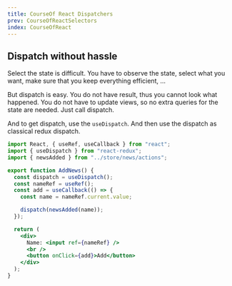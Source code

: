 ```yaml
---
title: CourseOf React Dispatchers
prev: CourseOfReactSelectors
index: CourseOfReact
---
```


## Dispatch without hassle

Select the state is difficult. You have to observe the state, select what you
want, make sure that you keep everything efficient, ...

But dispatch is easy. You do not have result, thus you cannot look what
happened. You do not have to update views, so no extra queries for the state are
needed. Just call dispatch.

And to get dispatch, use the `useDispatch`. And then use the dispatch as
classical redux dispatch.

```jsx
import React, { useRef, useCallback } from "react";
import { useDispatch } from "react-redux";
import { newsAdded } from "../store/news/actions";

export function AddNews() {
  const dispatch = useDispatch();
  const nameRef = useRef();
  const add = useCallback(() => {
    const name = nameRef.current.value;

    dispatch(newsAdded(name));
  });

  return (
    <div>
      Name: <input ref={nameRef} />
      <br />
      <button onClick={add}>Add</button>
    </div>
  );
}
```
